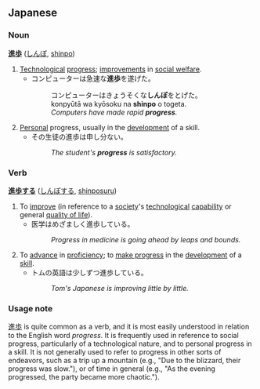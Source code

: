 == Japanese ==
=== Noun ===
'''[[進]][[歩]]''' ([[しんぽ]], [[shinpo]])

# [[Technological]] [[progress]]; [[improvements]] in [[social welfare]].
#* コンピューターは急速な'''進歩'''を遂げた。
#*: コンピューターはきょうそくな'''しんぽ'''をとげた。
#*: konpyūtā wa kyōsoku na '''shinpo''' o togeta.
#*: ''Computers have made rapid '''progress'''.''
# [[Personal]] progress, usually in the [[development]] of a skill.
#* その生徒の進歩は申し分ない。
#*: {{needs hiragana}}
#*: {{needs romaji}}
#*: ''The student's '''progress''' is satisfactory.''

=== Verb ===
'''[[進歩する]]''' ([[しんぽする]], [[shinposuru]])

# To [[improve]] (in reference to a [[society]]'s [[technological]] [[capability]] or general [[quality of life]]).
#* 医学はめざましく進歩している。
#*: {{needs hiragana}}
#*: {{needs romaji}}
#*: ''Progress in medicine is going ahead by leaps and bounds.''
# To [[advance]] in [[proficiency]]; to [[make progress]] in the [[development]] of a [[skill]].
#* トムの英語は少しずつ進歩している。
#*: {{needs hiragana}}
#*: {{needs romaji}}
#*: ''Tom's Japanese is improving little by little.''


=== Usage note ===
[[進歩]] is quite common as a verb, and it is most easily understood in relation to the English word ''progress''.  It is frequently used in reference to social progress, particularly of a technological nature, and to personal progress in a skill.  It is not generally used to refer to progress in other sorts of endeavors, such as a trip up a mountain (e.g., "Due to the blizzard, their progress was slow."), or of time in general (e.g., "As the evening progressed, the party became more chaotic.").